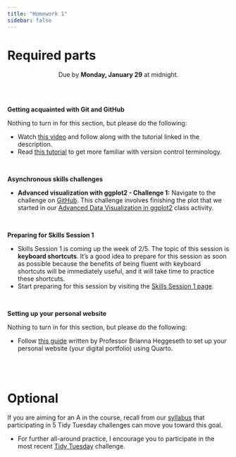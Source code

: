 ```yaml
---
title: "Homework 1"
sidebar: false
---
```


# Required parts

<center>
Due by **Monday, January 29** at midnight.
</center>

<br><br>

**Getting acquainted with Git and GitHub**

Nothing to turn in for this section, but please do the following:

- Watch [this video](https://youtu.be/QLFc9gw_Hfs?si=Ww--upiZ7hM2e1id) and follow along with the tutorial linked in the description.
- Read [this tutorial](https://github.com/education/github-starter-course) to get more familiar with version control terminology.

<br>

**Asynchronous skills challenges**

- **Advanced visualization with ggplot2 - Challenge 1:** Navigate to the challenge on [GitHub](https://classroom.github.com/a/u96MWDm2). This challenge involves finishing the plot that we started in our [Advanced Data Visualization in ggplot2](02-adv-ggplot.qmd) class activity.

<br>

**Preparing for Skills Session 1**

- Skills Session 1 is coming up the week of 2/5. The topic of this session is **keyboard shortcuts**. It's a good idea to prepare for this session as soon as possible because the benefits of being fluent with keyboard shortcuts will be immediately useful, and it will take time to practice these shortcuts.
- Start preparing for this session by visiting the [Skills Session 1 page](skills_session1.qmd).

<br>

**Setting up your personal website**

Nothing to turn in for this section, but please do the following:

- Follow [this guide](https://docs.google.com/document/d/1nNxCn8dGELeACHyRYQ0-IwT5QXd0XN0uEaBfhYR2ktM/edit#heading=h.64lpc8txu1x2) written by Professor Brianna Heggeseth to set up your personal website (your digital portfolio) using Quarto.


<br><br>


# Optional

If you are aiming for an A in the course, recall from our [syllabus](syllabus.qmd#requirements-for-an-a) that participating in 5 Tidy Tuesday challenges can move you toward this goal.

- For further all-around practice, I encourage you to participate in the most recent [Tidy Tuesday](https://github.com/rfordatascience/tidytuesday/blob/master/data/2024/2024-01-23/readme.md) challenge.

